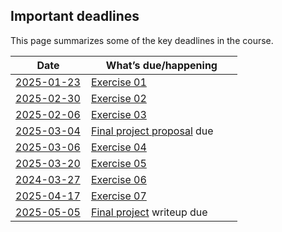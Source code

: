 ## Important deadlines

This page summarizes some of the key deadlines in the course.

| Date      | What's [due]{.orange_due}/happening |
|-----------|----------------------|
| [2025-01-23](schedule.qmd#thursday-january-23)   | [Exercise 01](exercises/ex01-figs-in-psych-sci.qmd) |
| [2025-02-30](schedule.qmd#thursday-january-30) | [Exercise 02](exercises/ex02-data-viz-outside-psych.qmd) |
| [2025-02-06](schedule.qmd#thursday-february-06) | [Exercise 03](exercises/ex03-making-data.qmd) |
| [2025-03-04](schedule.qmd#thursday-march-04) | [Final project proposal](exercises/final-project.qmd) due |
| [2025-03-06](schedule.qmd#thursday-march-06) | [Exercise 04](exercises/ex04-sci-of-data-viz.qmd) |
| [2025-03-20](schedule.qmd#thursday-march-20)  | [Exercise 05](exercises/ex05-figure-prep-guidelines.qmd) |
| [2024-03-27](schedule.qmd#thursday-march-27) | [Exercise 06](exercises/ex06-figs-w-r.qmd) |
| [2025-04-17](schedule.qmd#thursday-april-17) | [Exercise 07](exercises/ex07-figs-with-python.qmd) |
| [2025-05-05](schedule.qmd#tuesday-may-05)  | [Final project](exercises/final-project.qmd) writeup due |